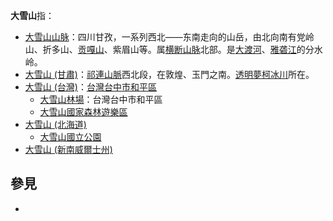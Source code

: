 '''大雪山'''指：
*[[大雪山山脉|大雪山山脉]]：四川甘孜，一系列西北——东南走向的山岳，由北向南有党岭山、折多山、[[贡嘎山|贡嘎山]]、紫眉山等。属[[横断山脉|横断山脉]]北部。是[[大渡河|大渡河]]、[[雅砻江|雅砻江]]的分水岭。
*[[大雪山_(甘肅)|大雪山 (甘肅)]]：[[祁連山脈|祁連山脈]]西北段，在敦煌、玉門之南。[[透明夢柯冰川|透明夢柯冰川]]所在。
*[[大雪山_(台灣)|大雪山 (台灣)]]：[[台灣|台灣]][[台中市|台中市]][[和平區_(臺中市)|和平區]]
**[[大雪山林場|大雪山林場]]：台灣台中市和平區
**[[大雪山國家森林遊樂區|大雪山國家森林遊樂區]]
*[[大雪山_(北海道)|大雪山 (北海道)]]
**[[大雪山國立公園|大雪山國立公園]]
*[[大雪山_(新南威爾士州)|大雪山 (新南威爾士州)]]

== 參見 ==
*{{prefix|大雪山}}

{{disambig|Cat=三字地名消歧义}}